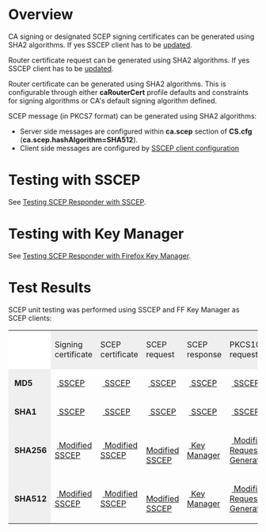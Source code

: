 = Overview =

CA signing or designated SCEP signing certificates can be generated using SHA2 algorithms.
If yes SSCEP client has to be [[#SSCEP Updates | updated]].

Router certificate request can be generated using SHA2 algorithms.
If yes SSCEP client has to be [[#SCEP Request Generation with SHA2 | updated]].

Router certificate can be generated using SHA2 algorithms.
This is configurable through either '''caRouterCert''' profile defaults and constraints for signing algorithms or CA's default signing algorithm defined.

SCEP message (in PKCS7 format) can be generated using SHA2 algorithms:

* Server side messages are configured within '''ca.scep''' section of '''CS.cfg''' ('''ca.scep.hashAlgorithm=SHA512''').
* Client side messages are configured by [[#SSCEP Configuration | SSCEP client configuration]]

= Testing with SSCEP =

See [https://github.com/dogtagpki/pki/wiki/Testing-SCEP-Responder-with-SSCEP Testing SCEP Responder with SSCEP].

= Testing with Key Manager =

See [https://github.com/dogtagpki/pki/wiki/Testing-SCEP-Responder-with-Firefox-Key-Manager Testing SCEP Responder with Firefox Key Manager].

= Test Results =

SCEP unit testing was performed using SSCEP and FF Key Manager as SCEP clients:

{| border="0" cellspacing="1" width="100%" style="background:#cccccc;"
|-
| style="background:white"    | &nbsp;
! style="background:#efefef;" | Signing certificate
! style="background:#efefef;" | SCEP certificate
! style="background:#efefef;" | SCEP request
! style="background:#efefef;" | SCEP response
! style="background:#efefef;" | PKCS10 request

|- style="background:white"
! style="background:#efefef;" | &nbsp;'''MD5'''
| &nbsp;[[#SSCEP | SSCEP]]
| &nbsp;[[#SSCEP | SSCEP]]
| &nbsp;[[#SSCEP | SSCEP]]
| &nbsp;[[#SSCEP | SSCEP]]
| &nbsp;[[#SSCEP | SSCEP]]

|- style="background:white"
! style="background:#efefef;" | &nbsp;'''SHA1'''
| &nbsp;[[#SSCEP | SSCEP]]
| &nbsp;[[#SSCEP | SSCEP]]
| &nbsp;[[#SSCEP | SSCEP]]
| &nbsp;[[#SSCEP | SSCEP]]
| &nbsp;[[#SSCEP | SSCEP]]

|- style="background:white"
! style="background:#efefef;" | &nbsp;'''SHA256'''
| &nbsp;[[#SSCEP Updates | Modified SSCEP]]
| &nbsp;[[#SSCEP Updates | Modified SSCEP]]
| &nbsp;[[#SSCEP Updates | Modified SSCEP]]
| &nbsp;[[#Key Manager FireFox Extension | Key Manager]]
| &nbsp;[[#SCEP Request Generation with SHA2 | Modified Request Generation ]]

|- style="background:white"
! style="background:#efefef;" | &nbsp;'''SHA512'''
| &nbsp;[[#SSCEP Updates | Modified SSCEP]]
| &nbsp;[[#SSCEP Updates | Modified SSCEP]]
| &nbsp;[[#SSCEP Updates | Modified SSCEP]]
| &nbsp;[[#Key Manager FireFox Extension | Key Manager]]
| &nbsp;[[#SCEP Request Generation with SHA2 | Modified Request Generation ]]
|}